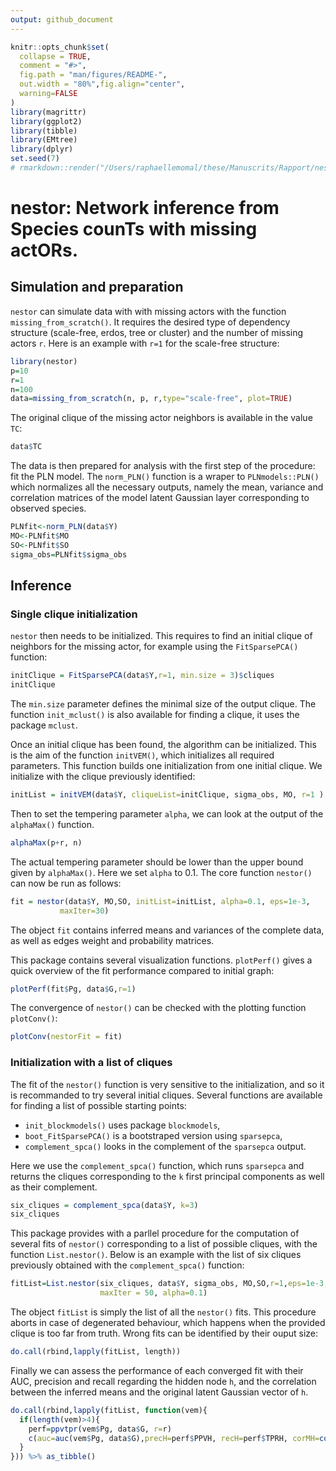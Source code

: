 ```yaml
---
output: github_document
---
```


```r
knitr::opts_chunk$set(
  collapse = TRUE,
  comment = "#>",
  fig.path = "man/figures/README-",
  out.width = "80%",fig.align="center",
  warning=FALSE
)
library(magrittr)
library(ggplot2)
library(tibble)
library(EMtree)
library(dplyr)
set.seed(7)
# rmarkdown::render("/Users/raphaellemomal/these/Manuscrits/Rapport/nestorArticle/vignetteNestor.Rmd",output_format = latex_document())
```

# nestor: Network inference from Species counTs with missing actORs.

## Simulation and preparation

`nestor` can simulate data with with missing actors with the function `missing_from_scratch()`. It requires the desired type of dependency structure (scale-free, erdos, tree or cluster) and the number of missing actors `r`. Here is an example with `r=1` for the scale-free structure:
```r
library(nestor)
p=10
r=1
n=100
data=missing_from_scratch(n, p, r,type="scale-free", plot=TRUE)
```

The original clique of the missing actor neighbors is available in the value `TC`:
```r
data$TC
```

The data is then prepared for analysis with the first step of the procedure: fit the PLN model. The `norm_PLN()` function is a wraper to `PLNmodels::PLN()` which normalizes all the necessary outputs, namely the mean, variance and correlation matrices of the model latent Gaussian layer corresponding to observed species.
```r
PLNfit<-norm_PLN(data$Y)
MO<-PLNfit$MO
SO<-PLNfit$SO
sigma_obs=PLNfit$sigma_obs
```

## Inference
### Single clique initialization

`nestor` then needs to be initialized. This requires to find an initial clique of neighbors for the missing actor, for example using the `FitSparsePCA()` function:
```r
initClique = FitSparsePCA(data$Y,r=1, min.size = 3)$cliques
initClique
```
The `min.size` parameter defines the minimal size of the output clique. The function `init_mclust()` is also available for finding a clique, it uses the package `mclust`. 
 
Once an initial clique has been found, the algorithm can be initialized. This is the aim of the function `initVEM()`, which initializes all required parameters. This function builds one initialization from one initial clique. We initialize with the clique previously identified:
```r
initList = initVEM(data$Y, cliqueList=initClique, sigma_obs, MO, r=1 )
```

Then to set the tempering parameter `alpha`, we can look at the output of the `alphaMax()` function.
```r
alphaMax(p+r, n)
```

The actual tempering parameter should be lower than the upper bound given by `alphaMax()`. Here we set `alpha` to $0.1$. The core function `nestor()` can now be run as follows:
```r
fit = nestor(data$Y, MO,SO, initList=initList, alpha=0.1, eps=1e-3, 
           maxIter=30)
```
The object `fit` contains inferred means and variances of the complete data, as well as edges weight and probability matrices.

This package contains several visualization functions. `plotPerf()` gives a quick overview of the fit performance compared to initial graph:
```r
plotPerf(fit$Pg, data$G,r=1)
```
 
 The convergence of `nestor()` can be checked with the plotting function `plotConv()`:
```r
plotConv(nestorFit = fit)
```

### Initialization with a list of cliques

The fit of the `nestor()` function is very sensitive to the initialization, and so it is recommanded to try several initial cliques. Several functions are available for finding a list of possible starting points:

* `init_blockmodels()` uses package `blockmodels`,
* `boot_FitSparsePCA()` is a bootstraped version using `sparsepca`, 
* `complement_spca()` looks in the complement of the `sparsepca` output.


Here we use the `complement_spca()` function, which runs `sparsepca` and returns the cliques corresponding to the `k` first principal components as well as their complement.
```r
six_cliques = complement_spca(data$Y, k=3) 
six_cliques
```

This package provides with a parllel procedure for the computation of several fits of `nestor()` corresponding to a list of possible cliques, with the function `List.nestor()`. Below is an example with the list of six cliques previously obtained with the `complement_spca()` function:
```r
fitList=List.nestor(six_cliques, data$Y, sigma_obs, MO,SO,r=1,eps=1e-3,
                    maxIter = 50, alpha=0.1)
```

The object `fitList` is simply the list of all the `nestor()` fits. This procedure aborts in case of degenerated behaviour, which happens when the provided clique is too far from truth. Wrong fits can be identified by their ouput size:

```r
do.call(rbind,lapply(fitList, length))
```

Finally we can assess the performance of each converged fit with their AUC, precision and recall regarding the hidden node `h`, and the correlation between the inferred means  and the original latent Gaussian vector of `h`.
```r
do.call(rbind,lapply(fitList, function(vem){
  if(length(vem)>4){
    perf=ppvtpr(vem$Pg, data$G, r=r)
    c(auc=auc(vem$Pg, data$G),precH=perf$PPVH, recH=perf$TPRH, corMH=cor(vem$M[,p+r], data$UH))
  }
})) %>% as_tibble()  
```

